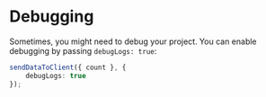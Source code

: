 # Debugging
Sometimes, you might need to debug your project. You can enable debugging by passing `debugLogs: true`:

```ts
sendDataToClient({ count }, {
    debugLogs: true
});
```
